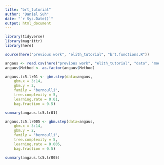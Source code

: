 ```yaml
---
title: "brt_tutorial"
author: "Daniel Suh"
date: "`r Sys.Date()`"
output: html_document
---
```


```r
library(tidyverse)
library(magrittr)
library(here)

source(here("previous work", "elith_tutorial", "brt.functions.R"))

```

```r
angaus <- read.csv(here("previous work", "elith_tutorial", "data", "model.data.csv"))
angaus$Method <- as.factor(angaus$Method)
```

```r
angaus.tc5.lr01 <- gbm.step(data=angaus,
    gbm.x = 3:14,
    gbm.y = 2,
    family = "bernoulli",
    tree.complexity = 5,
    learning.rate = 0.01,
    bag.fraction = 0.5)
```


```r
summary(angaus.tc5.lr01)
```

```r
angaus.tc5.lr005 <- gbm.step(data=angaus,
    gbm.x = 3:14,
    gbm.y = 2,
    family = "bernoulli",
    tree.complexity = 5,
    learning.rate = 0.005,
    bag.fraction = 0.5)

```

```r
summary(angaus.tc5.lr005)
```



